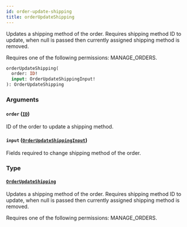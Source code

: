 ```yaml
---
id: order-update-shipping
title: orderUpdateShipping
---
```



Updates a shipping method of the order. Requires shipping method ID to update, when null is passed then currently assigned shipping method is removed. 

Requires one of the following permissions: MANAGE_ORDERS.

```graphql
orderUpdateShipping(
  order: ID!
  input: OrderUpdateShippingInput!
): OrderUpdateShipping
```


### Arguments

#### `order` ([`ID`](../../../developer/api-reference/scalars/id))

ID of the order to update a shipping method.


#### `input` ([`OrderUpdateShippingInput`](../../../developer/api-reference/inputs/order-update-shipping-input))

Fields required to change shipping method of the order.


### Type

#### [`OrderUpdateShipping`](../../../developer/api-reference/objects/order-update-shipping) 

Updates a shipping method of the order. Requires shipping method ID to update, when null is passed then currently assigned shipping method is removed. 

Requires one of the following permissions: MANAGE_ORDERS.




